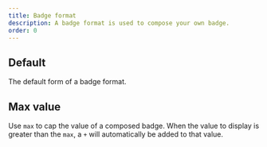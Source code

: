 ```yaml
---
title: Badge format
description: A badge format is used to compose your own badge.
order: 0
---
```



## Default

The default form of a badge format.

<Example Component={BadgeFormatDefault} packageName="@atlaskit/badge" />

## Max value

Use `max` to cap the value of a composed badge.
When the value to display is greater than the `max`,
a `+` will automatically be added to that value.

<Example Component={BadgeFormatMaxValue} packageName="@atlaskit/badge" />
